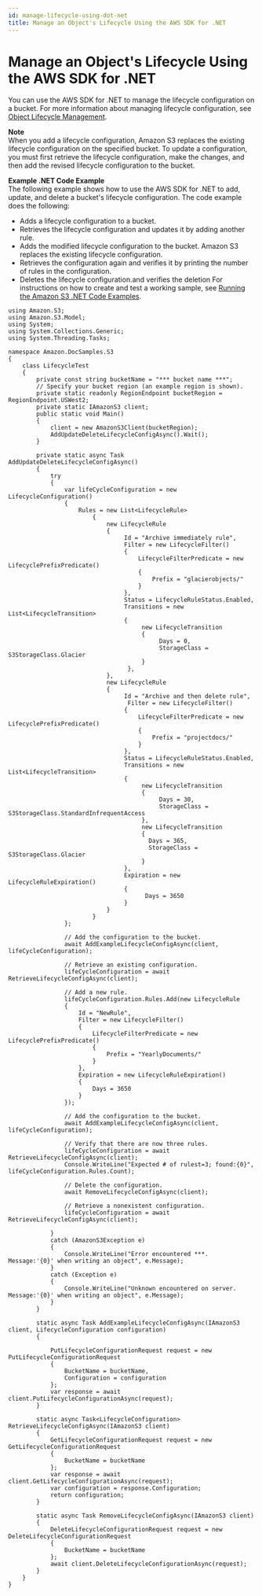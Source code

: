 ```yaml
---
id: manage-lifecycle-using-dot-net
title: Manage an Object's Lifecycle Using the AWS SDK for .NET
---
```

# Manage an Object's Lifecycle Using the AWS SDK for \.NET<a name="manage-lifecycle-using-dot-net"></a>

You can use the AWS SDK for \.NET to manage the lifecycle configuration on a bucket\. For more information about managing lifecycle configuration, see [Object Lifecycle Management](object-lifecycle-mgmt.mdx)\. 

**Note**  
When you add a lifecycle configuration, Amazon S3 replaces the existing lifecycle configuration on the specified bucket\. To update a configuration, you must first retrieve the lifecycle configuration, make the changes, and then add the revised lifecycle configuration to the bucket\.

**Example \.NET Code Example**  
The following example shows how to use the AWS SDK for \.NET to add, update, and delete a bucket's lifecycle configuration\. The code example does the following:  
+ Adds a lifecycle configuration to a bucket\. 
+ Retrieves the lifecycle configuration and updates it by adding another rule\. 
+ Adds the modified lifecycle configuration to the bucket\. Amazon S3 replaces the existing lifecycle configuration\.
+ Retrieves the configuration again and verifies it by printing the number of rules in the configuration\.
+ Deletes the lifecycle configuration\.and verifies the deletion
For instructions on how to create and test a working sample, see [Running the Amazon S3 \.NET Code Examples](UsingTheMPDotNetAPI.mdx#TestingDotNetApiSamples)\.  

```
using Amazon.S3;
using Amazon.S3.Model;
using System;
using System.Collections.Generic;
using System.Threading.Tasks;

namespace Amazon.DocSamples.S3
{
    class LifecycleTest
    {
        private const string bucketName = "*** bucket name ***";
        // Specify your bucket region (an example region is shown).
        private static readonly RegionEndpoint bucketRegion = RegionEndpoint.USWest2;
        private static IAmazonS3 client;
        public static void Main()
        {
            client = new AmazonS3Client(bucketRegion);
            AddUpdateDeleteLifecycleConfigAsync().Wait();
        }

        private static async Task AddUpdateDeleteLifecycleConfigAsync()
        {
            try
            {
                var lifeCycleConfiguration = new LifecycleConfiguration()
                {
                    Rules = new List<LifecycleRule>
                        {
                            new LifecycleRule
                            {
                                 Id = "Archive immediately rule",
                                 Filter = new LifecycleFilter()
                                 {
                                     LifecycleFilterPredicate = new LifecyclePrefixPredicate()
                                     {
                                         Prefix = "glacierobjects/"
                                     }
                                 },
                                 Status = LifecycleRuleStatus.Enabled,
                                 Transitions = new List<LifecycleTransition>
                                 {
                                      new LifecycleTransition
                                      {
                                           Days = 0,
                                           StorageClass = S3StorageClass.Glacier
                                      }
                                  },
                            },
                            new LifecycleRule
                            {
                                 Id = "Archive and then delete rule",
                                  Filter = new LifecycleFilter()
                                 {
                                     LifecycleFilterPredicate = new LifecyclePrefixPredicate()
                                     {
                                         Prefix = "projectdocs/"
                                     }
                                 },
                                 Status = LifecycleRuleStatus.Enabled,
                                 Transitions = new List<LifecycleTransition>
                                 {
                                      new LifecycleTransition
                                      {
                                           Days = 30,
                                           StorageClass = S3StorageClass.StandardInfrequentAccess
                                      },
                                      new LifecycleTransition
                                      {
                                        Days = 365,
                                        StorageClass = S3StorageClass.Glacier
                                      }
                                 },
                                 Expiration = new LifecycleRuleExpiration()
                                 {
                                       Days = 3650
                                 }
                            }
                        }
                };

                // Add the configuration to the bucket. 
                await AddExampleLifecycleConfigAsync(client, lifeCycleConfiguration);

                // Retrieve an existing configuration. 
                lifeCycleConfiguration = await RetrieveLifecycleConfigAsync(client);

                // Add a new rule.
                lifeCycleConfiguration.Rules.Add(new LifecycleRule
                {
                    Id = "NewRule",
                    Filter = new LifecycleFilter()
                    {
                        LifecycleFilterPredicate = new LifecyclePrefixPredicate()
                        {
                            Prefix = "YearlyDocuments/"
                        }
                    },
                    Expiration = new LifecycleRuleExpiration()
                    {
                        Days = 3650
                    }
                });

                // Add the configuration to the bucket. 
                await AddExampleLifecycleConfigAsync(client, lifeCycleConfiguration);

                // Verify that there are now three rules.
                lifeCycleConfiguration = await RetrieveLifecycleConfigAsync(client);
                Console.WriteLine("Expected # of rulest=3; found:{0}", lifeCycleConfiguration.Rules.Count);

                // Delete the configuration.
                await RemoveLifecycleConfigAsync(client);

                // Retrieve a nonexistent configuration.
                lifeCycleConfiguration = await RetrieveLifecycleConfigAsync(client);

            }
            catch (AmazonS3Exception e)
            {
                Console.WriteLine("Error encountered ***. Message:'{0}' when writing an object", e.Message);
            }
            catch (Exception e)
            {
                Console.WriteLine("Unknown encountered on server. Message:'{0}' when writing an object", e.Message);
            }
        }

        static async Task AddExampleLifecycleConfigAsync(IAmazonS3 client, LifecycleConfiguration configuration)
        {

            PutLifecycleConfigurationRequest request = new PutLifecycleConfigurationRequest
            {
                BucketName = bucketName,
                Configuration = configuration
            };
            var response = await client.PutLifecycleConfigurationAsync(request);
        }

        static async Task<LifecycleConfiguration> RetrieveLifecycleConfigAsync(IAmazonS3 client)
        {
            GetLifecycleConfigurationRequest request = new GetLifecycleConfigurationRequest
            {
                BucketName = bucketName
            };
            var response = await client.GetLifecycleConfigurationAsync(request);
            var configuration = response.Configuration;
            return configuration;
        }

        static async Task RemoveLifecycleConfigAsync(IAmazonS3 client)
        {
            DeleteLifecycleConfigurationRequest request = new DeleteLifecycleConfigurationRequest
            {
                BucketName = bucketName
            };
            await client.DeleteLifecycleConfigurationAsync(request);
        }
    }
}
```